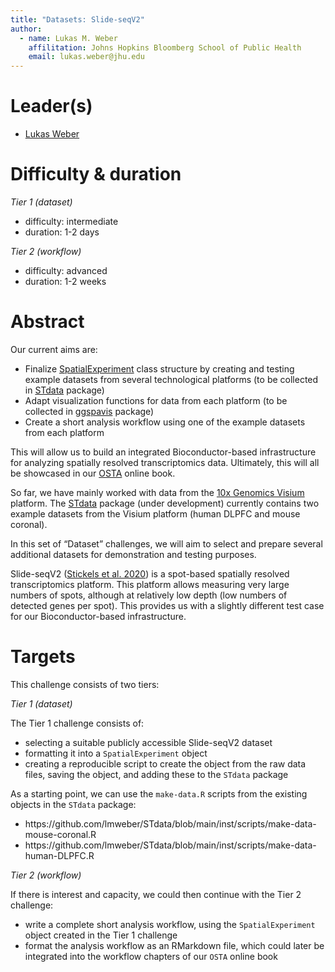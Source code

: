 ```yaml
---
title: "Datasets: Slide-seqV2"
author: 
  - name: Lukas M. Weber
    affilitation: Johns Hopkins Bloomberg School of Public Health
    email: lukas.weber@jhu.edu
---
```


# Leader(s)

- [Lukas Weber](https://lmweber.org)


# Difficulty & duration

*Tier 1 (dataset)*

- difficulty: intermediate
- duration: 1-2 days

*Tier 2 (workflow)*

- difficulty: advanced
- duration: 1-2 weeks


# Abstract

Our current aims are:

- Finalize [SpatialExperiment](https://github.com/drighelli/SpatialExperiment) class structure by creating and testing example datasets from several technological platforms (to be collected in [STdata](https://github.com/lmweber/STdata) package)
- Adapt visualization functions for data from each platform (to be collected in [ggspavis](https://github.com/lmweber/ggspavis) package)
- Create a short analysis workflow using one of the example datasets from each platform

This will allow us to build an integrated Bioconductor-based infrastructure for analyzing spatially resolved transcriptomics data. Ultimately, this will all be showcased in our [OSTA](https://github.com/lmweber/OSTA-base) online book.

So far, we have mainly worked with data from the [10x Genomics Visium](https://www.10xgenomics.com/products/spatial-gene-expression) platform. The [STdata](https://github.com/lmweber/STdata) package (under development) currently contains two example datasets from the Visium platform (human DLPFC and mouse coronal).

In this set of "Dataset" challenges, we will aim to select and prepare several additional datasets for demonstration and testing purposes.

Slide-seqV2 ([Stickels et al. 2020](https://www.nature.com/articles/s41587-020-0739-1)) is a spot-based spatially resolved transcriptomics platform. This platform allows measuring very large numbers of spots, although at relatively low depth (low numbers of detected genes per spot). This provides us with a slightly different test case for our Bioconductor-based infrastructure.


# Targets

This challenge consists of two tiers:

*Tier 1 (dataset)*

The Tier 1 challenge consists of:

- selecting a suitable publicly accessible Slide-seqV2 dataset
- formatting it into a `SpatialExperiment` object
- creating a reproducible script to create the object from the raw data files, saving the object, and adding these to the `STdata` package

As a starting point, we can use the `make-data.R` scripts from the existing objects in the `STdata` package:

- https://github.com/lmweber/STdata/blob/main/inst/scripts/make-data-mouse-coronal.R
- https://github.com/lmweber/STdata/blob/main/inst/scripts/make-data-human-DLPFC.R


*Tier 2 (workflow)*

If there is interest and capacity, we could then continue with the Tier 2 challenge:

- write a complete short analysis workflow, using the `SpatialExperiment` object created in the Tier 1 challenge
- format the analysis workflow as an RMarkdown file, which could later be integrated into the workflow chapters of our `OSTA` online book


